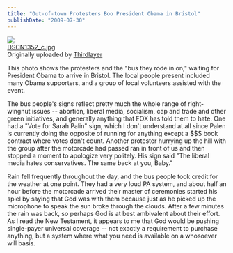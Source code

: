 ```yaml
---
title: "Out-of-town Protesters Boo President Obama in Bristol"
publishDate: "2009-07-30"
---
```


[![](images/3773425423_4a847a2e50_m.jpg)](http://www.flickr.com/photos/thirdlayer/3773425423/ "photo sharing")  
[DSCN1352\_c.jpg](http://www.flickr.com/photos/thirdlayer/3773425423/)  
Originally uploaded by [Thirdlayer](http://www.flickr.com/people/thirdlayer/)

This photo shows the protesters and the "bus they rode in on," waiting for President Obama to arrive in Bristol. The local people present included many Obama supporters, and a group of local volunteers assisted with the event.  
  
The bus people's signs reflect pretty much the whole range of right-wingnut issues -- abortion, liberal media, socialism, cap and trade and other green initiatives, and generally anything that FOX has told them to hate. One had a "Vote for Sarah Palin" sign, which I don't understand at all since Palen is currently doing the opposite of running for anything except a $$$ book contract where votes don't count. Another protester hurrying up the hill with the group after the motorcade had passed ran in front of us and then stopped a moment to apologize very politely. His sign said "The liberal media hates conservatives. The same back at you, Baby."  
  
Rain fell frequently throughout the day, and the bus people took credit for the weather at one point. They had a very loud PA system, and about half an hour before the motorcade arrived their master of ceremonies started his spiel by saying that God was with them because just as he picked up the microphone to speak the sun broke through the clouds. After a few minutes the rain was back, so perhaps God is at best ambivalent about their effort. As I read the New Testament, it appears to me that God would be pushing single-payer universal coverage -- not exactly a requirement to purchase anything, but a system where what you need is available on a whosoever will basis.
